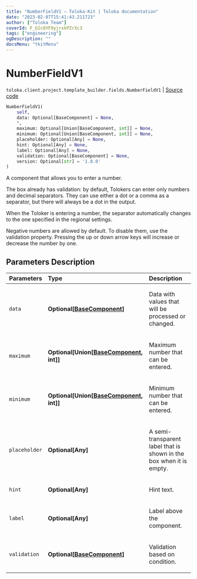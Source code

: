```yaml
---
title: "NumberFieldV1 — Toloka-Kit | Toloka documentation"
date: "2023-02-07T15:41:43.211723"
author: ["Toloka Team"]
coverId: F_bIcOYF9yjrxkPZrXc3
tags: ["engineering"]
ogDescription: ""
docsMenu: "tkitMenu"
---
```


# NumberFieldV1
`toloka.client.project.template_builder.fields.NumberFieldV1` | [Source code](https://github.com/Toloka/toloka-kit/blob/v1.1.3/src/client/project/template_builder/fields.py#L386)

```python
NumberFieldV1(
    self,
    data: Optional[BaseComponent] = None,
    *,
    maximum: Optional[Union[BaseComponent, int]] = None,
    minimum: Optional[Union[BaseComponent, int]] = None,
    placeholder: Optional[Any] = None,
    hint: Optional[Any] = None,
    label: Optional[Any] = None,
    validation: Optional[BaseComponent] = None,
    version: Optional[str] = '1.0.0'
)
```

A component that allows you to enter a number.

The box already has validation: by default, Tolokers can enter only numbers and decimal separators. They can use either
a dot or a comma as a separator, but there will always be a dot in the output.

When the Toloker is entering a number, the separator automatically changes to the one specified in the regional settings.

Negative numbers are allowed by default. To disable them, use the validation property. Pressing the up or down arrow
keys will increase or decrease the number by one.

## Parameters Description

| Parameters | Type | Description |
| :----------| :----| :-----------|
`data`|**Optional\[[BaseComponent](/docs-new/toloka-kit/reference/toloka.client.project.template_builder.base.BaseComponent)\]**|<p>Data with values that will be processed or changed.</p>
`maximum`|**Optional\[Union\[[BaseComponent](/docs-new/toloka-kit/reference/toloka.client.project.template_builder.base.BaseComponent), int\]\]**|<p>Maximum number that can be entered.</p>
`minimum`|**Optional\[Union\[[BaseComponent](/docs-new/toloka-kit/reference/toloka.client.project.template_builder.base.BaseComponent), int\]\]**|<p>Minimum number that can be entered.</p>
`placeholder`|**Optional\[Any\]**|<p>A semi-transparent label that is shown in the box when it is empty.</p>
`hint`|**Optional\[Any\]**|<p>Hint text.</p>
`label`|**Optional\[Any\]**|<p>Label above the component.</p>
`validation`|**Optional\[[BaseComponent](/docs-new/toloka-kit/reference/toloka.client.project.template_builder.base.BaseComponent)\]**|<p>Validation based on condition.</p>
